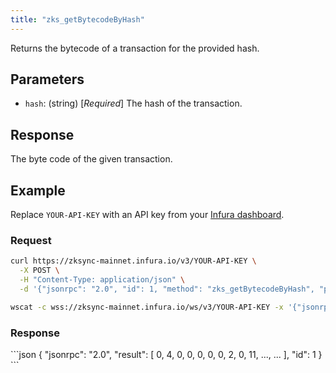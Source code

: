 ```yaml
---
title: "zks_getBytecodeByHash"
---
```



Returns the bytecode of a transaction for the provided hash.

## Parameters

- `hash`: (string) [_Required_] The hash of the transaction.

## Response

The byte code of the given transaction.

## Example

Replace `YOUR-API-KEY` with an API key from your [Infura dashboard](https://infura.io/dashboard).

### Request

<Tabs>
  <TabItem value="cURL">

  ```bash
  curl https://zksync-mainnet.infura.io/v3/YOUR-API-KEY \
    -X POST \
    -H "Content-Type: application/json" \
    -d '{"jsonrpc": "2.0", "id": 1, "method": "zks_getBytecodeByHash", "params": ["0x0100067d861e2f5717a12c3e869cfb657793b86bbb0caa05cc1421f16c5217bc"]}'
  ```
  </TabItem>
  <TabItem value="WSS">

```bash
wscat -c wss://zksync-mainnet.infura.io/ws/v3/YOUR-API-KEY -x '{"jsonrpc": "2.0", "id": 1, "method": "zks_getBytecodeByHash", "params": ["0x0100067d861e2f5717a12c3e869cfb657793b86bbb0caa05cc1421f16c5217bc"]}'
```

  </TabItem>
</Tabs>

### Response

<Tabs>
  <TabItem value="JSON">
  ```json
  {
    "jsonrpc": "2.0",
    "result": [
        0,
        4,
        0,
        0,
        0,
        0,
        0,
        2,
        0,
        11,
        ...,
        ...
    ],
    "id": 1
  }
  ```
  </TabItem>
</Tabs>
